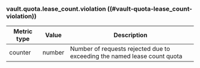 ### vault.quota.lease_count.violation ((#vault-quota-lease_count-violation))

Metric type | Value   | Description
----------- | ------- | -----------
counter     | number  | Number of requests rejected due to exceeding the named lease count quota